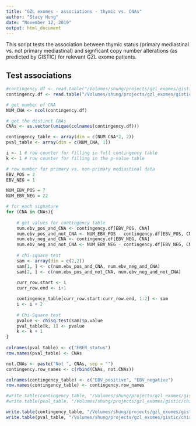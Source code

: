 ```yaml
---
title: "GZL exomes - associations - thymic vs. CNAs"
author: "Stacy Hung"
date: "November 12, 2019"
output: html_document
---
```


This script tests the association between thymic status (primary mediastinal vs. not primary mediastinal) and signficant copy number alterations (as predicted by GISTIC) for relevant GZL exome patients.

## Test associations

```r
#contingency.df <- read.table("/Volumes/shung/projects/gzl_exomes/gistic/output/0.3_amp_0.3_del_0.98_focal_cutoff_2.5_cap_FINAL/for_R_associations/contingency-EBER_vs_CNAs-high+low.txt", sep = "\t", header = TRUE, row.names = 1)
contingency.df <- read.table("/Volumes/shung/projects/gzl_exomes/gistic/output/0.3_amp_0.3_del_0.98_focal_cutoff_2.5_cap_FINAL/for_R_associations/contingency-EBER_vs_CNAs-high_only.txt", sep = "\t", header = TRUE, row.names = 1)

# get number of CNA
NUM_CNA <- ncol(contingency.df)

# get the distinct CNAs
CNAs <- as.vector(unique(colnames(contingency.df)))

contingency_table <- array(dim = c(NUM_CNA*2, 2))
pval_table <- array(dim = c(NUM_CNA, 1))

i <- 1 # row counter for filling in full contingency table
k <- 1 # row counter for filling in the p-value table

# row number for primary vs. non-primary mediastinal data
EBV_POS = 2
EBV_NEG = 1

NUM_EBV_POS = 7
NUM_EBV_NEG = 22

# for each signature
for (CNA in CNAs){
    
    # get values for contingency table
    num.ebv_pos_and_CNA <- contingency.df[EBV_POS, CNA]
    num.ebv_pos_and_not_CNA <- NUM_EBV_POS - contingency.df[EBV_POS, CNA]
    num.ebv_neg_and_CNA <- contingency.df[EBV_NEG, CNA]
    num.ebv_neg_and_not_CNA <- NUM_EBV_NEG - contingency.df[EBV_NEG, CNA]
  
    # chi-square test
    sam <- array(dim = c(2,2))
    sam[1, ] <- c(num.ebv_pos_and_CNA, num.ebv_neg_and_CNA)
    sam[2, ] <- c(num.ebv_pos_and_not_CNA, num.ebv_neg_and_not_CNA)
    
    curr_row.start <- i
    curr_row.end <- i+1

    contingency_table[curr_row.start:curr_row.end, 1:2] <- sam
    i <- i + 2
    
    # Chi-Square test
    pvalue <- chisq.test(sam)$p.value
    pval_table[k, 1] <- pvalue
    k <- k + 1
}
  
colnames(pval_table) <- c("EBER_status")
row.names(pval_table) <- CNAs

not.CNAs <- paste("Not ", CNAs, sep = "")
contingency.row_names <- c(rbind(CNAs, not.CNAs))

colnames(contingency_table) <- c("EBV_positive", "EBV_negative")
row.names(contingency_table) <- contingency.row_names

#write.table(contingency_table, "/Volumes/shung/projects/gzl_exomes/gistic/chisq_tests/contingency-EBER_vs_CNAs-high+low.txt", sep = "\t", quote = FALSE)
#write.table(pval_table, "/Volumes/shung/projects/gzl_exomes/gistic/chisq_tests/chisq-EBER_vs_key_CNAs-high+low.txt", sep = "\t", quote = FALSE)

write.table(contingency_table, "/Volumes/shung/projects/gzl_exomes/gistic/chisq_tests/contingency-EBER_vs_CNAs-high_only.txt", sep = "\t", quote = FALSE)
write.table(pval_table, "/Volumes/shung/projects/gzl_exomes/gistic/chisq_tests/chisq-EBER_vs_key_CNAs-high_only.txt", sep = "\t", quote = FALSE)

```

